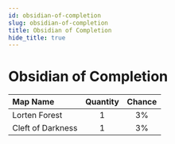 ```yaml
---
id: obsidian-of-completion
slug: obsidian-of-completion
title: Obsidian of Completion
hide_title: true
---
```



# <ItemIcon iconId="2598" height="32"/> Obsidian of Completion
|Map Name|Quantity|Chance|
|:--|:-:|:-:|
|Lorten Forest|1|3%|
|Cleft of Darkness|1|3%|

